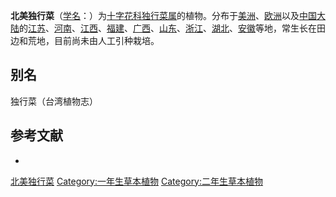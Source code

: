 {{Speciesbox
| name = 北美独行菜
| status = 
| status_system = 
| image = Lepidium virginicum var pubescens 3.jpg
| genus = Lepidium
| species = virginicum
| authority = L.
}}

'''北美独行菜'''（[[学名|学名]]：{{lang|la|''Lepidium virginicum''}}）为[[十字花科|十字花科]][[独行菜属|独行菜属]]的植物。分布于[[美洲|美洲]]、[[欧洲|欧洲]]以及[[中国大陆|中国大陆]]的[[江苏|江苏]]、[[河南|河南]]、[[江西|江西]]、[[福建|福建]]、[[广西|广西]]、[[山东|山东]]、[[浙江|浙江]]、[[湖北|湖北]]、[[安徽|安徽]]等地，常生长在田边和荒地，目前尚未由人工引种栽培。

== 别名 ==
独行菜（台湾植物志）

== 参考文献 ==
<div class="references-small">
* {{cite web| url =http://www.bioinfo.cn/db05/KmzwSpecies.php?action=view&id=7025| title =北美独行菜| work =《中国高等植物数据库全库》| publisher =中国科学院微生物研究所| author =昆明植物研究所| accessdate =2009-02-25| deadurl =yes| archiveurl =https://web.archive.org/web/20160305014412/http://www.bioinfo.cn/db05/KmzwSpecies.php?action=view&id=7025| archivedate =2016-03-05}}
</div>
{{Taxonbar|from=Q149265}}

[[Category:独行菜属|北美独行菜]]
[[Category:一年生草本植物|Category:一年生草本植物]]
[[Category:二年生草本植物|Category:二年生草本植物]]


{{植物小作品}}